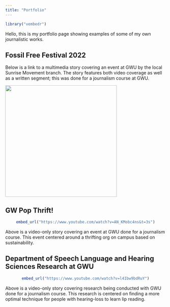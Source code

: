 ```yaml
---
title: "Portfolio"
---
```


```r
library("vembedr")
```

Hello, this is my portfolio page showing examples of some of my own journalistic works.

## Fossil Free Festival 2022

Below is a link to a multimedia story covering an event at GWU by the local Sunrise Movement branch. The story features both video coverage as well as a written segment; this was done for a journalism course at GWU.

[![](https://cms-assets.berniesanders.com/media/images/sunrise-movement.2e16d0ba.fill-600x600.png){fig-alt="Banner of the Sunrise Movement organization" width="350"}](https://eatkins185.wixsite.com/taylor-portfolio/general-8)

## GW Pop Thrift!

<center>

```r
embed_url("https://www.youtube.com/watch?v=AN_KMobc4ns&t=3s")
```

</center>

Above is a video-only story covering an event at GWU done for a journalism course. This event centered around a thrifting org on campus based on sustainability.

## Department of Speech Language and Hearing Sciences Research at GWU

<center>

```r
embed_url("https://www.youtube.com/watch?v=l4Ibw9bdRuY")
```

</center>

Above is a video-only story covering research being conducted with GWU done for a journalism course. This research is centered on finding a more optimal technique for people with hearing-loss to learn lip reading.
